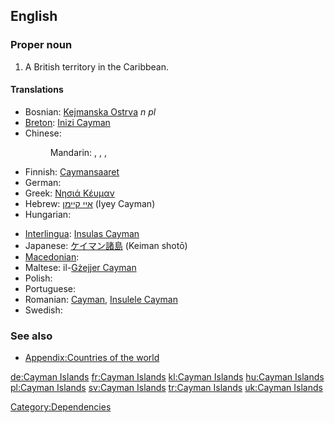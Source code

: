 ==English==
{{wikipedia}}

===Proper noun===
{{infl|en|proper noun|head=[[cayman|Cayman]] [[island|Islands]]}}

# A British territory in the Caribbean.

====Translations====
{{trans-top|British territory in the Caribbean}}
* Bosnian: [[Kejmanska Ostrva]] ''n pl''
* [[Breton]]: [[Inizi Cayman]]
* Chinese:
*: Mandarin: {{t|zh|開曼群島|sc=Hani}}, {{t|zh|开曼群岛|tr=Kāimàn Qúndǎo|sc=Hani}}, {{t|zh|凱門群島|sc=Hani}}, {{t|zh|凯门群岛|tr=Kǎimén Qúndǎo|sc=Hani}}
* Finnish: [[Caymansaaret]]
* German: {{t|de|Kaimaninseln}}
* Greek: [[Νησιά Κέυμαν]]
* Hebrew: [[איי קיימן]] (Iyey Cayman)
* Hungarian: {{t+|hu|Kajmán-szigetek}}
{{trans-mid}}
* [[Interlingua]]: [[Insulas Cayman]]
* Japanese: [[ケイマン諸島]] (Keiman shotō)
* [[Macedonian]]: {{t|mk|Кајмански Острови|p|tr=Kájmanski Óstrovi}}
* Maltese: il-[[Gżejjer Cayman]]
* Polish: {{t+|pl|Kajmany}}
* Portuguese: {{t+|pt|Ilhas Cayman}}
* Romanian: [[Cayman]], [[Insulele Cayman]] {{m}}
* Swedish: {{t+|sv|Caymanöarna}}
{{trans-bottom}}

===See also===
* [[Appendix:Countries of the world]]

[[Category:Dependencies]]

[[de:Cayman Islands]]
[[fr:Cayman Islands]]
[[kl:Cayman Islands]]
[[hu:Cayman Islands]]
[[pl:Cayman Islands]]
[[sv:Cayman Islands]]
[[tr:Cayman Islands]]
[[uk:Cayman Islands]]